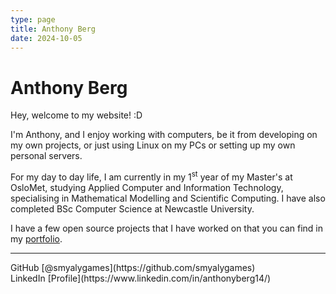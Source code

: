 ```yaml
---
type: page
title: Anthony Berg
date: 2024-10-05
---
```


# Anthony Berg

Hey, welcome to my website! :D

I'm Anthony, and I enjoy working with computers, be it from developing on my own projects,
or just using Linux on my PCs or setting up my own personal servers.

For my day to day life, I am currently in my 1<sup>st</sup> year of my Master's at OsloMet, studying
Applied Computer and Information Technology, specialising in Mathematical Modelling and Scientific
Computing.
I have also completed BSc Computer Science at Newcastle University.

I have a few open source projects that I have worked on that you can find in my [portfolio](/projects).

---

<div>
  GitHub [@smyalygames](https://github.com/smyalygames)
    <br />
  LinkedIn [Profile](https://www.linkedin.com/in/anthonyberg14/)
</div>
